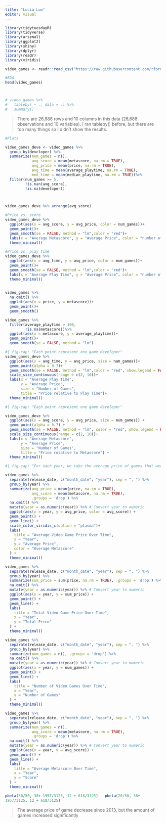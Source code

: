 ```yaml
---
title: "Lucia Luo"
editor: visual
---
```


```r
library(tidytuesdayR)
library(tidyverse)
library(arsenal)
library(ggplot2)
library(shiny)
library(dplyr)
library(readr)
library(viridis)

video_games <- readr::read_csv("https://raw.githubusercontent.com/rfordatascience/tidytuesday/main/data/2019/2019-07-30/video_games.csv")
```

```r
#EDA
head(video_games)



# video_games %>%
#   tableby( ~ ., data = .) %>%
#   summary()

```

> There are 26,688 rows and 10 columns in this data (26,688 observations and 10 variables).
> I ran tableby() before, but there are too many things so I didn't show the results.

```r
#Plots

video_games_deve <- video_games %>%
  group_by(developer) %>%
  summarize(num_games = n(),
            avg_score = mean(metascore, na.rm = TRUE),
            avg_price = mean(price, na.rm = TRUE),
            avg_time = mean(average_playtime, na.rm = TRUE),
            med_time = mean(median_playtime, na.rm = TRUE))%>%
  filter(num_games >= 5,
         !is.nan(avg_score),
         !is.na(developer))



video_games_deve %>% arrange(avg_score)

#Price vs. score
video_games_deve %>%
  ggplot(aes(x = avg_score, y = avg_price, color = num_games))+
  geom_point()+
  geom_smooth(se = FALSE, method = "lm",color = "red")+
  labs(x = "Average Metascore", y = "Average Price", color = "number of games")+
  theme_minimal()

#Price vs. play time
video_games_deve %>%
  ggplot(aes(x = avg_time, y = avg_price, color = num_games))+
  geom_point()+
  geom_smooth(se = FALSE, method = "lm",color = "red")+
  labs(x = "Average Play Time", y = "Average Price", color = "number of games")+
  theme_minimal()
  

video_games %>% 
  na.omit() %>%
  ggplot(aes(x = price, y = metascore))+
  geom_point()+
  geom_smooth()

video_games %>% 
  filter(average_playtime > 100,
         !is.na(metascore))%>%
  ggplot(aes(x = metascore, y = average_playtime))+
  geom_point()+
  geom_smooth(se = FALSE, method = "lm")

```

```r
#| fig-cap: "Each point represent one game developer"
video_games_deve %>%
  ggplot(aes(x = avg_time, y = avg_price, size = num_games))+
  geom_point(alpha = 0.7)+
  geom_smooth(se = FALSE, method = "lm",color = "red", show.legend = FALSE)+
  scale_size_continuous(range = c(2, 10))+
  labs(x = "Average Play Time", 
       y = "Average Price", 
       size = "Number of Games",
       title = "Price relative to Play Time")+
  theme_minimal()
```

```r
#| fig-cap: "Each point represent one game developer"

video_games_deve %>%
  ggplot(aes(x = avg_score, y = avg_price, size = num_games)) +
  geom_point(alpha = 0.7) +
  geom_smooth(se = FALSE, method = "lm", color = "red", show.legend = FALSE) +
  scale_size_continuous(range = c(2, 10))+
  labs(x = "Average Metascore", 
       y = "Average Price", 
       size = "Number of Games",
       title = "Price relative to Metascore") +
  theme_minimal()
```

```r
#| fig-cap: "For each year, we take the average price of games that were released in this year"

video_games %>%
  separate(release_date, c("month_date", "year"), sep = ", ") %>%
  group_by(year) %>%
  summarize(avg_price = mean(price, na.rm = TRUE),
            avg_score = mean(metascore, na.rm = TRUE),
            .groups = 'drop') %>%
  na.omit() %>%
  mutate(year = as.numeric(year)) %>% # Convert year to numeric
  ggplot(aes(x = year, y = avg_price, color = avg_score)) +
  geom_point() +
  geom_line() +
  scale_color_viridis_c(option = "plasma")+
  labs(
    title = "Average Video Game Price Over Time",
    x = "Year",
    y = "Average Price",
    color = "Average Metascore"
  ) +
  theme_minimal()


```

```r
video_games %>%
  separate(release_date, c("month_date", "year"), sep = ", ") %>%
  group_by(year) %>%
  summarize(sum_price = sum(price, na.rm = TRUE), .groups = 'drop') %>%
  na.omit() %>%
  mutate(year = as.numeric(year)) %>% # Convert year to numeric
  ggplot(aes(x = year, y = sum_price)) +
  geom_point() +
  geom_line() +
  labs(
    title = "Total Video Game Price Over Time",
    x = "Year",
    y = "Total Price"
  ) +
  theme_minimal()

video_games %>%
  separate(release_date, c("month_date", "year"), sep = ", ") %>%
  group_by(year) %>%
  summarize(num_games = n(), .groups = 'drop') %>%
  na.omit() %>%
  mutate(year = as.numeric(year)) %>% # Convert year to numeric
  ggplot(aes(x = year, y = num_games)) +
  geom_point() +
  geom_line() +
  labs(
    title = "Number of Video Games Over Time",
    x = "Year",
    y = "Number of Games"
  ) +
  theme_minimal()

video_games %>%
  separate(release_date, c("month_date", "year"), sep = ", ") %>%
  group_by(year) %>%
  summarize(num_games = n(),
            avg_score = mean(metascore, na.rm = TRUE),
            .groups = 'drop') %>%
  na.omit() %>%
  mutate(year = as.numeric(year)) %>% # Convert year to numeric
  ggplot(aes(x = year, y = avg_score)) +
  geom_point() +
  geom_line() +
  labs(
    title = "Average Metascore Over Time",
    x = "Year",
    y = "Score"
  ) +
  theme_minimal()

pbeta(30/50, 38+ 1957/3125, 12 + 618/3125) - pbeta(20/50, 38+
1957/3125, 12 + 618/3125)
```

> The average price of game decrease since 2013, but the amount of games increased significantly
